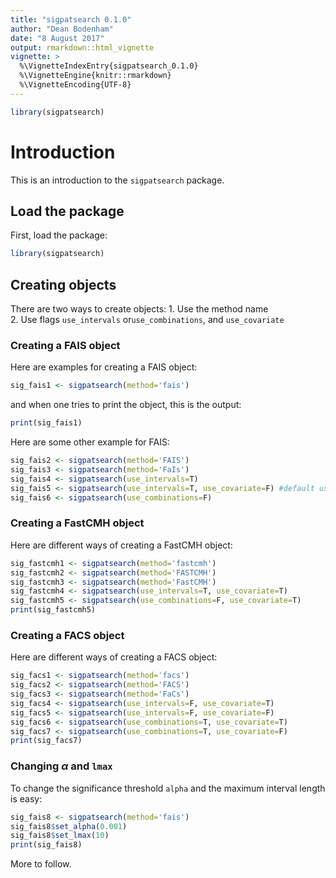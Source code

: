 ```yaml
---
title: "sigpatsearch 0.1.0"
author: "Dean Bodenham"
date: "8 August 2017"
output: rmarkdown::html_vignette
vignette: >
  %\VignetteIndexEntry{sigpatsearch_0.1.0}
  %\VignetteEngine{knitr::rmarkdown}
  %\VignetteEncoding{UTF-8}
---
```



```r
library(sigpatsearch)
```


# Introduction

This is an introduction to the `sigpatsearch` package.

## Load the package

First, load the package:

```r
library(sigpatsearch)
```

## Creating objects

There are two ways to create objects:
 1. Use the method name  
 2. Use flags `use_intervals` or`use_combinations`, and `use_covariate`

### Creating a FAIS object

Here are examples for creating a FAIS object:

```r
sig_fais1 <- sigpatsearch(method='fais')
```

and when one tries to print the object, this is the output:


```r
print(sig_fais1)
```

Here are some other example for FAIS:

```r
sig_fais2 <- sigpatsearch(method='FAIS')
sig_fais3 <- sigpatsearch(method='FaIs')
sig_fais4 <- sigpatsearch(use_intervals=T) 
sig_fais5 <- sigpatsearch(use_intervals=T, use_covariate=F) #default use_covariate is False
sig_fais6 <- sigpatsearch(use_combinations=F)
```


### Creating a FastCMH object

Here are different ways of creating a FastCMH object:


```r
sig_fastcmh1 <- sigpatsearch(method='fastcmh')
sig_fastcmh2 <- sigpatsearch(method='FASTCMH')
sig_fastcmh3 <- sigpatsearch(method='FastCMH')
sig_fastcmh4 <- sigpatsearch(use_intervals=T, use_covariate=T)
sig_fastcmh5 <- sigpatsearch(use_combinations=F, use_covariate=T)
print(sig_fastcmh5)
```


### Creating a FACS object

Here are different ways of creating a FACS object:


```r
sig_facs1 <- sigpatsearch(method='facs')
sig_facs2 <- sigpatsearch(method='FACS')
sig_facs3 <- sigpatsearch(method='FaCs')
sig_facs4 <- sigpatsearch(use_intervals=F, use_covariate=T)
sig_facs5 <- sigpatsearch(use_intervals=F, use_covariate=F)
sig_facs6 <- sigpatsearch(use_combinations=T, use_covariate=T)
sig_facs7 <- sigpatsearch(use_combinations=T, use_covariate=F)
print(sig_facs7)
```

### Changing $\alpha$ and `lmax`

To change the significance threshold `alpha` and the maximum interval length is easy:


```r
sig_fais8 <- sigpatsearch(method='fais')
sig_fais8$set_alpha(0.001)
sig_fais8$set_lmax(10)
print(sig_fais8)
```

More to follow.
